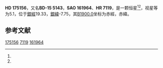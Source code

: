 {{Starbox begin
| name = HD 175156
}}
{{Starbox observe
| epoch = [[J2000.0|J2000.0]]
| constell = {{星座名待查}}<ref name=SIMBAD>{{cite web
 | url=http://simbad.u-strasbg.fr/simbad/sim-id?Ident=HR+7119
 | title =Pulsating variable Star
 | publisher=Centre de Données astronomiques de Strasbourg
 | work=SIMBAD
 | accessdate=2012-07-13}}</ref><ref name=DATA>{{cite web
 | url=http://vizier.u-strasbg.fr/viz-bin/VizieR-5?-out.add=.&-source=5050&-corr=PK=HR&-out.max=9999&HR=7119
 | title=VizieR Detailed Page
 | accessdate=2012-07-13
 | archive-date=2016-03-05
 | archive-url=https://web.archive.org/web/20160305002149/http://vizier.u-strasbg.fr/viz-bin/VizieR-5?-out.add=.&-source=5050&-corr=PK=HR&-out.max=9999&HR=7119
 | dead-url=no
 }}</ref>
| 星官 = 
| ra = {{RA|18|54|43.1}}<ref name=SIMBAD /><ref name=DATA />
| dec = {{DEC|-15|36|11}}<ref name=SIMBAD /><ref name=DATA />
| appmag_v = 5.1<ref name=SIMBAD /><ref name=DATA />
}}
{{Starbox character
| class = B5II<ref name=SIMBAD /><ref name=DATA />
| b-v = 0.17<ref name=SIMBAD /><ref name=DATA />
| u-b = -0.39<ref name=SIMBAD /><ref name=DATA />
| r-i = <ref name=SIMBAD /><ref name=DATA />
| variable = 
}}
{{Starbox astrometry
| radial_v = -0.39
| prop_mo_ra = -3
| parallax = 
| p_error = 
}}
{{Starbox catalog
| names =BD-15 5143，[[SAO星表|SAO]] 161964，[[HD星表|HD]] 175156，[[HR星表|HR]] 7119}}
{{Starbox reference |Simbad=HR+7119}}
{{Starbox end}}

'''HD 175156'''，又名'''BD-15 5143'''，'''SAO 161964'''、'''HR 7119'''，是一颗恒星<ref name=SIMBAD /><ref name=DATA />，视星等为5.1，位于[[銀道座標系|銀經]]19.33，[[銀道座標系|銀緯]]-7.75，其[[B1900.0|B1900.0]]坐标为赤經{{RA|18|48|59.2}}，赤緯{{DEC|-15|-7.75|40}}。

== 参考文献 ==
{{reflist}}

{{star-stub}}

[[Category:HD和HDE天體|175156]]
[[Category:HR天體|7119]]
[[Category:SAO天體|161964]]